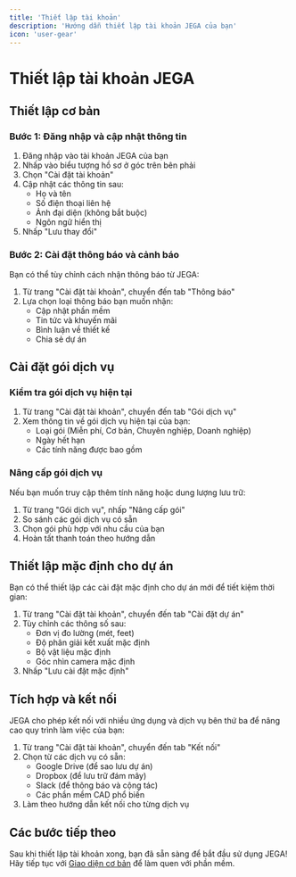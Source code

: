 ```yaml
---
title: 'Thiết lập tài khoản'
description: 'Hướng dẫn thiết lập tài khoản JEGA của bạn'
icon: 'user-gear'
---
```


# Thiết lập tài khoản JEGA

## Thiết lập cơ bản

### Bước 1: Đăng nhập và cập nhật thông tin

1. Đăng nhập vào tài khoản JEGA của bạn
2. Nhấp vào biểu tượng hồ sơ ở góc trên bên phải
3. Chọn "Cài đặt tài khoản"
4. Cập nhật các thông tin sau:
   - Họ và tên
   - Số điện thoại liên hệ
   - Ảnh đại diện (không bắt buộc)
   - Ngôn ngữ hiển thị
5. Nhấp "Lưu thay đổi"

### Bước 2: Cài đặt thông báo và cảnh báo

Bạn có thể tùy chỉnh cách nhận thông báo từ JEGA:

1. Từ trang "Cài đặt tài khoản", chuyển đến tab "Thông báo"
2. Lựa chọn loại thông báo bạn muốn nhận:
   - Cập nhật phần mềm
   - Tin tức và khuyến mãi
   - Bình luận về thiết kế
   - Chia sẻ dự án

## Cài đặt gói dịch vụ

### Kiểm tra gói dịch vụ hiện tại

1. Từ trang "Cài đặt tài khoản", chuyển đến tab "Gói dịch vụ"
2. Xem thông tin về gói dịch vụ hiện tại của bạn:
   - Loại gói (Miễn phí, Cơ bản, Chuyên nghiệp, Doanh nghiệp)
   - Ngày hết hạn
   - Các tính năng được bao gồm

### Nâng cấp gói dịch vụ

Nếu bạn muốn truy cập thêm tính năng hoặc dung lượng lưu trữ:

1. Từ trang "Gói dịch vụ", nhấp "Nâng cấp gói"
2. So sánh các gói dịch vụ có sẵn
3. Chọn gói phù hợp với nhu cầu của bạn
4. Hoàn tất thanh toán theo hướng dẫn

## Thiết lập mặc định cho dự án

Bạn có thể thiết lập các cài đặt mặc định cho dự án mới để tiết kiệm thời gian:

1. Từ trang "Cài đặt tài khoản", chuyển đến tab "Cài đặt dự án"
2. Tùy chỉnh các thông số sau:
   - Đơn vị đo lường (mét, feet)
   - Độ phân giải kết xuất mặc định
   - Bộ vật liệu mặc định
   - Góc nhìn camera mặc định
3. Nhấp "Lưu cài đặt mặc định"

## Tích hợp và kết nối

JEGA cho phép kết nối với nhiều ứng dụng và dịch vụ bên thứ ba để nâng cao quy trình làm việc của bạn:

1. Từ trang "Cài đặt tài khoản", chuyển đến tab "Kết nối"
2. Chọn từ các dịch vụ có sẵn:
   - Google Drive (để sao lưu dự án)
   - Dropbox (để lưu trữ đám mây)
   - Slack (để thông báo và cộng tác)
   - Các phần mềm CAD phổ biến
3. Làm theo hướng dẫn kết nối cho từng dịch vụ

## Các bước tiếp theo

Sau khi thiết lập tài khoản xong, bạn đã sẵn sàng để bắt đầu sử dụng JEGA! Hãy tiếp tục với [Giao diện cơ bản](/trung-tam-huong-dan/huong-dan-nguoi-dung-moi/giao-dien-co-ban) để làm quen với phần mềm.
